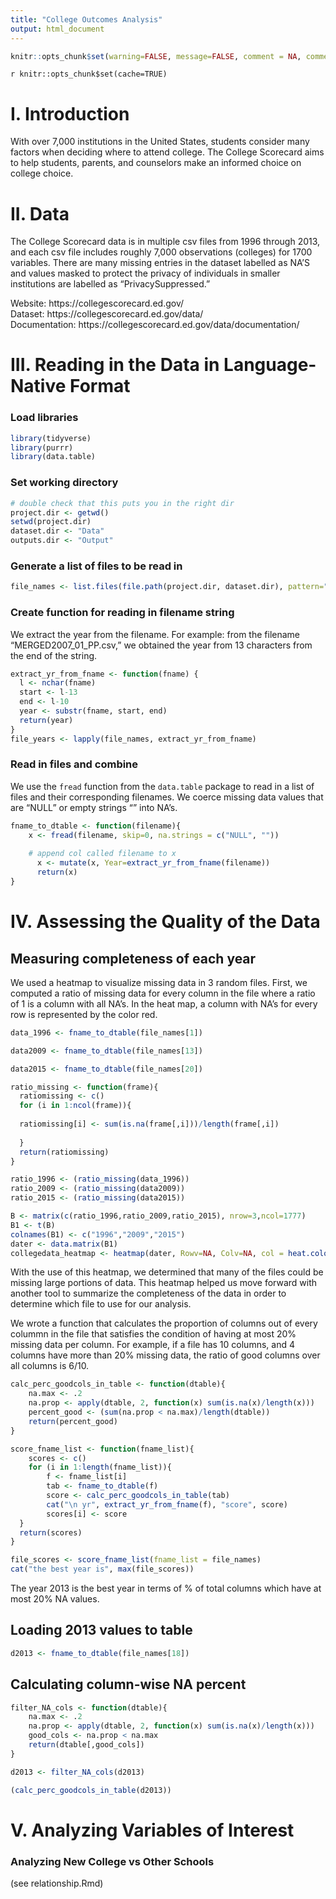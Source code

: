 ```yaml
---
title: "College Outcomes Analysis"
output: html_document
---
```


```r
knitr::opts_chunk$set(warning=FALSE, message=FALSE, comment = NA, comment="", prompt=FALSE)
```

`r knitr::opts_chunk$set(cache=TRUE)`  

# I. Introduction  
With over 7,000 institutions in the United States, students consider many factors when deciding where to attend college. The College Scorecard aims to help students, parents, and counselors make an informed choice on college choice.       


# II. Data    
The College Scorecard data is in multiple csv files from 1996 through 2013, and each csv file includes roughly 7,000 observations (colleges) for 1700 variables. There are many missing entries in the dataset labelled as NA'S and values masked to protect the privacy of individuals in smaller institutions are labelled as "PrivacySuppressed."  

Website: https://collegescorecard.ed.gov/  
Dataset: https://collegescorecard.ed.gov/data/  
Documentation: https://collegescorecard.ed.gov/data/documentation/  


# III. Reading in the Data in Language-Native Format  

### Load libraries    
```r
library(tidyverse)
library(purrr)
library(data.table)
```

### Set working directory    
```r
# double check that this puts you in the right dir
project.dir <- getwd()
setwd(project.dir)
dataset.dir <- "Data"
outputs.dir <- "Output"
```



### Generate a list of files to be read in  
```r
file_names <- list.files(file.path(project.dir, dataset.dir), pattern="*.csv", full.names=TRUE) 
```


### Create function for reading in filename string  
We extract the year from the filename. For example: from the filename "MERGED2007_01_PP.csv," we obtained the year from 13 characters from the end of the string.    
```r
extract_yr_from_fname <- function(fname) {
  l <- nchar(fname)
  start <- l-13
  end <- l-10
  year <- substr(fname, start, end)
  return(year)
}
file_years <- lapply(file_names, extract_yr_from_fname)
```


### Read in files and combine  
We use the `fread` function from the `data.table` package to read in a list of files and their corresponding filenames. We coerce missing data values that are "NULL" or empty strings "" into NA's.  
```r
fname_to_dtable <- function(filename){
    x <- fread(filename, skip=0, na.strings = c("NULL", ""))
    
    # append col called filename to x
      x <- mutate(x, Year=extract_yr_from_fname(filename))
      return(x)
}

```


# IV. Assessing the Quality of the Data  

## Measuring completeness of each year

We used a heatmap to visualize missing data in 3 random files. 
First, we computed a ratio of missing data for every column in the file where a ratio of 1 is a column with all NA's. In the heat map, a column with NA's for every row is represented by the color red.  

```r
data_1996 <- fname_to_dtable(file_names[1])

data2009 <- fname_to_dtable(file_names[13])

data2015 <- fname_to_dtable(file_names[20])

ratio_missing <- function(frame){
  ratiomissing <- c()
  for (i in 1:ncol(frame)){
  
  ratiomissing[i] <- sum(is.na(frame[,i]))/length(frame[,i])
  
  }
  return(ratiomissing)
}

ratio_1996 <- (ratio_missing(data_1996))
ratio_2009 <- (ratio_missing(data2009))
ratio_2015 <- (ratio_missing(data2015))

B <- matrix(c(ratio_1996,ratio_2009,ratio_2015), nrow=3,ncol=1777)
B1 <- t(B)
colnames(B1) <- c("1996","2009","2015")
dater <- data.matrix(B1)
collegedata_heatmap <- heatmap(dater, Rowv=NA, Colv=NA, col = heat.colors(256), scale="column", margins=c(5,10))
```

With the use of this heatmap, we determined that many of the files could be missing large portions of data.
This heatmap helped us move forward with another tool to summarize the completeness of the data in order to determine which file to use for our analysis. 

We wrote a function that calculates the proportion of columns out of every colummn in the file that satisfies the condition of having at most 20% missing data per column. For example, if a file has 10 columns, and 4 columns have more than 20% missing data, the ratio of good columns over all columns is 6/10.  

```r
calc_perc_goodcols_in_table <- function(dtable){
    na.max <- .2
    na.prop <- apply(dtable, 2, function(x) sum(is.na(x)/length(x)))
    percent_good <- (sum(na.prop < na.max)/length(dtable))
    return(percent_good)
}

score_fname_list <- function(fname_list){
    scores <- c()
    for (i in 1:length(fname_list)){
        f <- fname_list[i]
        tab <- fname_to_dtable(f)
        score <- calc_perc_goodcols_in_table(tab)
        cat("\n yr", extract_yr_from_fname(f), "score", score)
        scores[i] <- score
  }
  return(scores)
}

file_scores <- score_fname_list(fname_list = file_names)
cat("the best year is", max(file_scores))
```
The year 2013 is the best year in terms of % of total columns which have at most 20% NA values.

## Loading 2013 values to table
```r
d2013 <- fname_to_dtable(file_names[18])
```


## Calculating column-wise NA percent
```r
filter_NA_cols <- function(dtable){
    na.max <- .2
    na.prop <- apply(dtable, 2, function(x) sum(is.na(x)/length(x)))
    good_cols <- na.prop < na.max
    return(dtable[,good_cols])
}

d2013 <- filter_NA_cols(d2013)

(calc_perc_goodcols_in_table(d2013))

```

# V. Analyzing Variables of Interest  

### Analyzing New College vs Other Schools  
(see relationship.Rmd)  